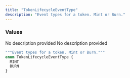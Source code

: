 ```yaml
---
title: "TokenLifecycleEventType"
description: "Event types for a token. Mint or Burn."
---
```


### Values

<ResponseField name="MINT" type="enum">
  No description provided
</ResponseField>

<ResponseField name="BURN" type="enum">
  No description provided
</ResponseField>


```graphql TokenLifecycleEventType
"""Event types for a token. Mint or Burn."""
enum TokenLifecycleEventType {
  MINT
  BURN
}
```
